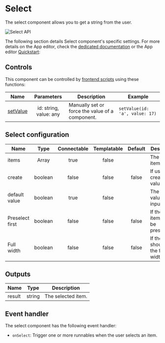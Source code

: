 
# Select

The select component allows you to get a string from the user.

![Select API](../../assets/apps/4_app_component_library/select.png.webp)

The following section details Select component's specific settings. For more details on the App editor, check the [dedicated documentation](../0_app_editor/index.mdx) or the App editor [Quickstart](../../getting_started/7_apps_quickstart/index.mdx):

<div className="grid grid-cols-2 gap-6 mb-4">
	<DocCard
		color="orange"
		title="App editor Documentation"
		description="The app editor is a low-code builder to create custom User Interfaces with a mix of drag-and-drop and code."
		href="/docs/apps/app_editor"
	/>
	<DocCard
		color="orange"
		title="Apps quickstart"
		description="Learn how to build your first app in a matter of minutes."
		href="/docs/getting_started/apps_quickstart"
	/>
</div>

## Controls

This component can be controlled by [frontend scripts](../3_app-runnable-panel.mdx#frontend-scripts) using these functions:

| Name   |        Parameters        | Description          | Example       |
| ------ | :----------------------: | -------------------- | ------------- |
| [setValue](../3_app-runnable-panel.mdx#setvalue) | id: string, value: any | Manually set or force the value of a component. | `setValue(id: 'a', value: 17)` |

## Select configuration

| Name            |  Type   | Connectable | Templatable | Default | Description                               |
| --------------- | :-----: | :---------: | :---------: | :-----: | ----------------------------------------- |
| items           |  Array  |    true     |    false    |         | The select items.                         |
| create          | boolean |    false    |    false    |  false  | If users can create values.               |
| default value   | boolean |    true     |    false    |         | The default value of the input.           |
| Preselect first | boolean |    false    |    false    |  false  | If the first item should be preselected.  |
| Full width      | boolean |    false    |    false    |  false  | If the select should take the full width. |

## Outputs

| Name   |  Type  | Description        |
| ------ | :----: | ------------------ |
| result | string | The selected item. |

## Event handler

The select component has the following event handler:

- `onSelect`: Trigger one or more runnables when the user selects an item.
